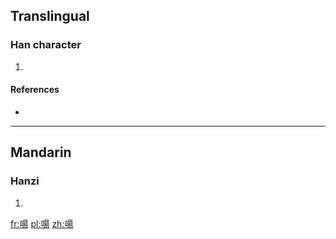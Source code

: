 ==Translingual==

===Han character===
{{Han char|rn=30|rad=口|as=09|sn=12|four=|canj=口日一竹 (RAMH)|ids=⿰[[口]][[昜]]}}

# {{defn|Han|sort=口09}}

====References====
* {{Han ref|kx=0196.270|dkj=03884|dj=0418.190|hdz=10653.100|uh=557A|ud=21882}}

----

==Mandarin==

===Hanzi===
{{cmn-hanzi|pin=[[táng]] ([[tang2]])|wg=t'ang<sup>2</sup>}}

# {{defn|lang=cmn|sort=口09}}

[[fr:啺]]
[[pl:啺]]
[[zh:啺]]